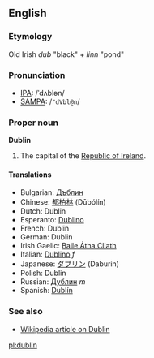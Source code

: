 ==English==
===Etymology===
Old Irish ''dub'' "black" + ''linn'' "pond"
===Pronunciation===
*[[w:IPA|IPA]]: /ˈdʌblən/
*[[w:SAMPA|SAMPA]]: /<tt>"dVbl@n</tt>/

===Proper noun===
'''Dublin'''

#The capital of the [[Republic of Ireland]].

====Translations====
*Bulgarian: [[Дъблин]]
*Chinese: [[都柏林]] (Dūbólín)
*Dutch: Dublin
*Esperanto: [[Dublino]]
*French: Dublin
*German: Dublin
*Irish Gaelic: [[Baile Átha Cliath]]
*Italian: [[Dublino]] ''f''
*Japanese: [[ダブリン]] (Daburin)
*Polish: Dublin
*Russian: [[Дублин]] ''m''
*Spanish: [[Dublín]]

===See also===
*[[w:Dublin|Wikipedia article on Dublin]]

[[pl:dublin]]